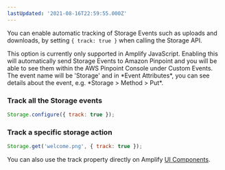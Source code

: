```yaml
---
lastUpdated: '2021-08-16T22:59:55.000Z'
---
```

You can enable automatic tracking of Storage Events such as uploads and downloads, by setting `{ track: true }` when calling the Storage API. 

<Callout warning>
This option is currently only supported in Amplify JavaScript. Enabling this will automatically send Storage Events to Amazon Pinpoint and you will be able to see them within the AWS Pinpoint Console under Custom Events. The event name will be 'Storage' and in *Event Attributes*, you can see details about the event, e.g. *Storage > Method > Put*.
</Callout>

### Track all the Storage events

```javascript
Storage.configure({ track: true });
```

### Track a specific storage action

```javascript
Storage.get('welcome.png', { track: true });
```

You can also use the track property directly on Amplify [UI Components](/ui/storage/tracking-events).

